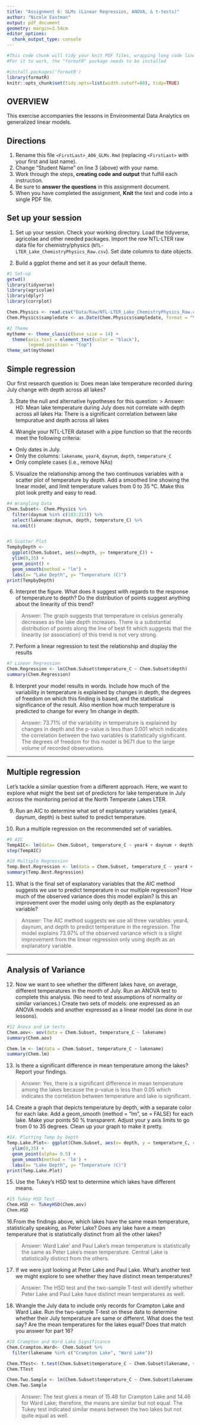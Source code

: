 ```yaml
---
title: "Assignment 6: GLMs (Linear Regressios, ANOVA, & t-tests)"
author: "Nicole Eastman"
output: pdf_document
geometry: margin=2.54cm
editor_options: 
  chunk_output_type: console
---
```


```r
#This code chunk will tidy your knit PDF files, wrapping long code lines
#For it to work, the "formatR" package needs to be installed

#install.packages('formatR')
library(formatR)
knitr::opts_chunk$set(tidy.opts=list(width.cutoff=80), tidy=TRUE)
```

## OVERVIEW

This exercise accompanies the lessons in Environmental Data Analytics on generalized linear models. 

## Directions
1. Rename this file `<FirstLast>_A06_GLMs.Rmd` (replacing `<FirstLast>` with your first and last name).
2. Change "Student Name" on line 3 (above) with your name.
3. Work through the steps, **creating code and output** that fulfill each instruction.
4. Be sure to **answer the questions** in this assignment document.
5. When you have completed the assignment, **Knit** the text and code into a single PDF file.


## Set up your session 
1. Set up your session. Check your working directory. Load the tidyverse, agricolae and other needed packages. Import the *raw* NTL-LTER raw data file for chemistry/physics (`NTL-LTER_Lake_ChemistryPhysics_Raw.csv`). Set date columns to date objects.

2. Build a ggplot theme and set it as your default theme.

```r
#1 Set-up
getwd()
library(tidyverse)
library(agricolae)
library(dplyr)
library(corrplot)

Chem.Physics <- read.csv("Data/Raw/NTL-LTER_Lake_ChemistryPhysics_Raw.csv", stringsAsFactors = TRUE)
Chem.Physics$sampledate <- as.Date(Chem.Physics$sampledate, format = "%m/%d/%y")

#2 Theme
mytheme <- theme_classic(base_size = 14) +
  theme(axis.text = element_text(color = "black"), 
        legend.position = "top")
theme_set(mytheme)

```

## Simple regression
Our first research question is: Does mean lake temperature recorded during July change with depth across all lakes?

3. State the null and alternative hypotheses for this question:
> Answer:
H0: Mean lake temperature during July does not correlate with depth across all lakes
Ha: There is a significant correlation between lake tempuratue and depth across all lakes


4.  Wrangle your NTL-LTER dataset with a pipe function so that the records meet the following criteria: 
 * Only dates in July. 
 * Only the columns: `lakename`, `year4`, `daynum`, `depth`, `temperature_C`
 * Only complete cases (i.e., remove NAs)

5. Visualize the relationship among the two continuous variables with a scatter plot of temperature by depth. Add a smoothed line showing the linear model, and limit temperature values from 0 to 35 °C. Make this plot look pretty and easy to read.

```r
#4 Wrangling Data
Chem.Subset<- Chem.Physics %>%
  filter(daynum %in% c(183:213)) %>%
  select(lakename:daynum, depth, temperature_C) %>%
  na.omit()


#5 Scatter Plot
TempbyDepth <- 
  ggplot(Chem.Subset, aes(x=depth, y= temperature_C)) + 
  ylim(0,35) +
  geom_point() +
  geom_smooth(method = "lm") +
  labs(x= "Lake Depth", y= "Temperature (C)")
print(TempbyDepth)

```


6. Interpret the figure. What does it suggest with regards to the response of temperature to depth? Do the distribution of points suggest anything about the linearity of this trend?

> Answer: The graph suggests that temperature in celsius generally decreases as the lake depth increases. There is a substantial distribution of points along the line of best fit which suggests that the linearity (or association) of this trend is not very strong. 


7. Perform a linear regression to test the relationship and display the results

```r
#7 Linear Regression
Chem.Regression <- lm(Chem.Subset$temperature_C ~ Chem.Subset$depth)
summary(Chem.Regression)

```


8. Interpret your model results in words. Include how much of the variability in temperature is explained by changes in depth, the degrees of freedom on which this finding is based, and the statistical significance of the result. Also mention how much temperature is predicted to change for every 1m change in depth. 

> Answer: 73.71% of the variability in temperature is explained by changes in depth and the p-value is less than 0.001 which indicates the correlation between the two variables is statistically significant. The degrees of freedom for this model is 9671 due to the large volume of recorded observations.


---

## Multiple regression
Let's tackle a similar question from a different approach. Here, we want to explore what might the best set of predictors for lake temperature in July across the monitoring period at the North Temperate Lakes LTER. 


9. Run an AIC to determine what set of explanatory variables (year4, daynum, depth) is best suited to predict temperature.

10. Run a multiple regression on the recommended set of variables. 

```r
#9 AIC
TempAIC<- lm(data= Chem.Subset, temperature_C ~ year4 + daynum + depth) 
step(TempAIC)

#10 Multiple Regression
Temp.Best.Regression <- lm(data = Chem.Subset, temperature_C ~ year4 + daynum + depth)
summary(Temp.Best.Regression)

```

11. What is the final set of explanatory variables that the AIC method suggests we use to predict temperature in our multiple regression? How much of the observed variance does this model explain? Is this an improvement over the model using only depth as the explanatory variable?

> Answer: The AIC method suggests we use all three variables: year4, daynum, and depth to predict temperature in the regression. The model explains 73.97% of the observed variance which is a slight improvement from the linear regression only using depth as an explanatory variable.


---
## Analysis of Variance

12. Now we want to see whether the different lakes have, on average, different temperatures in the month of July. Run an ANOVA test to complete this analysis. (No need to test assumptions of normality or similar variances.) Create two sets of models: one expressed as an ANOVA models and another expressed as a linear model (as done in our lessons).

```r
#12 Anova and Lm tests
Chem.aov<- aov(data = Chem.Subset, temperature_C ~ lakename)
summary(Chem.aov)

Chem.lm <- lm(data = Chem.Subset, temperature_C ~ lakename)
summary(Chem.lm)

```

13. Is there a significant difference in mean temperature among the lakes? Report your findings. 

> Answer: Yes, there is a significant difference in mean temperature among the lakes because the p-value is less than 0.05 which indicates the correlation between temperature and lake is significant.



14. Create a graph that depicts temperature by depth, with a separate color for each lake. Add a geom_smooth (method = "lm", se = FALSE) for each lake. Make your points 50 % transparent. Adjust your y axis limits to go from 0 to 35 degrees. Clean up your graph to make it pretty. 

```r
#14. Plotting Temp by Depth
Temp.Lake.Plot<- ggplot(Chem.Subset, aes(x= depth, y = temperature_C, col= lakename)) +
  ylim(0,35) +
  geom_point(alpha= 0.5) +
  geom_smooth(method = 'lm') +
  labs(x= "Lake Depth", y= "Temperature (C)")
print(Temp.Lake.Plot)

```

15. Use the Tukey's HSD test to determine which lakes have different means.

```r
#15 Tukey HSD Test
Chem.HSD <- TukeyHSD(Chem.aov)
Chem.HSD
```

16.From the findings above, which lakes have the same mean temperature, statistically speaking, as Peter Lake? Does any lake have a mean temperature that is statistically distinct from all the other lakes?

>Answer: Ward Lake' and Paul Lake's mean temperature is statistically the same as Peter Lake's mean temperature. Central Lake is statistically distinct from the others.

 

17. If we were just looking at Peter Lake and Paul Lake. What's another test we might explore to see whether they have distinct mean temperatures? 

>Answer: The HSD test and the two-sample T-test will identify whether Peter Lake and Paul Lake have distinct mean temperatures as well. 



18. Wrangle the July data to include only records for Crampton Lake and Ward Lake. Run the two-sample T-test on these data to determine whether their July temperature are same or different. What does the test say? Are the mean temperatures for the lakes equal? Does that match you answer for part 16?

```r
#18 Crampton and Ward Lake Significance
Chem.Crampton.Ward<- Chem.Subset %>%
  filter(lakename %in% c("Crampton Lake", "Ward Lake"))

Chem.TTest<- t.test(Chem.Subset$temperature_C ~ Chem.Subset$lakename, var.equal= TRUE)
Chem.TTest

Chem.Two.Sample <- lm(Chem.Subset$temperature_C ~ Chem.Subset$lakename)
Chem.Two.Sample

```

>Answer: The test gives a mean of 15.48 for Crampton Lake and 14.46 for Ward Lake; therefore, the means are similar but not equal. The Tukey test indicated similar means between the two lakes but not quite equal as well.

